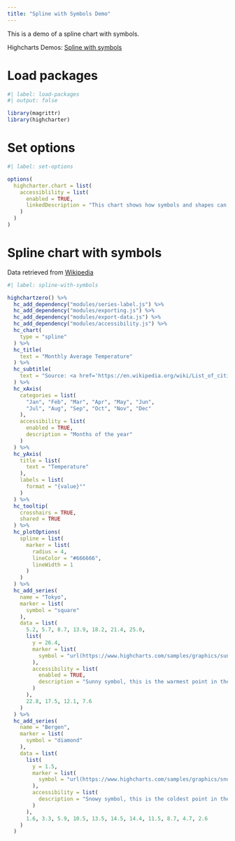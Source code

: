 ```yaml
---
title: "Spline with Symbols Demo"
---
```


This is a demo of a spline chart with symbols.

Highcharts Demos: [Spline with symbols](https://www.highcharts.com/demo/spline-symbols)

# Load packages

```r
#| label: load-packages
#| output: false

library(magrittr)
library(highcharter)
```

# Set options

```r
#| label: set-options

options(
  highcharter.chart = list(
    accessiblility = list(
      enabled = TRUE,
      linkedDescription = "This chart shows how symbols and shapes can be used in charts. Highcharts includes several common symbol shapes, such as squares, circles and triangles, but it is also possible to add your own custom symbols. In this chart, custom weather symbols are used on data points to highlight that certain temperatures are warm while others are cold."
    )
  )
)
```

# Spline chart with symbols

Data retrieved from [Wikipedia](https://en.wikipedia.org/wiki/List_of_cities_by_average_temperature)

```r
#| label: spline-with-symbols

highchartzero() %>% 
  hc_add_dependency("modules/series-label.js") %>% 
  hc_add_dependency("modules/exporting.js") %>%
  hc_add_dependency("modules/export-data.js") %>%
  hc_add_dependency("modules/accessibility.js") %>%
  hc_chart(
    type = "spline"
  ) %>% 
  hc_title(
    text = "Monthly Average Temperature"
  ) %>% 
  hc_subtitle(
    text = "Source: <a href='https://en.wikipedia.org/wiki/List_of_cities_by_average_temperature'>Wikipedia.com</a>"
  ) %>% 
  hc_xAxis(
    categories = list(
      "Jan", "Feb", "Mar", "Apr", "May", "Jun",
      "Jul", "Aug", "Sep", "Oct", "Nov", "Dec"
    ),
    accessibility = list(
      enabled = TRUE,
      description = "Months of the year"
    )
  ) %>% 
  hc_yAxis(
    title = list(
      text = "Temperature"
    ),
    labels = list(
      format = "{value}°"
    )
  ) %>% 
  hc_tooltip(
    crosshairs = TRUE, 
    shared = TRUE
  ) %>% 
  hc_plotOptions(
    spline = list(
      marker = list(
        radius = 4,
        lineColor = "#666666",
        lineWidth = 1
      )
    )
  ) %>% 
  hc_add_series(
    name = "Tokyo",
    marker = list(
      symbol = "square"
    ),
    data = list(
      5.2, 5.7, 8.7, 13.9, 18.2, 21.4, 25.0, 
      list(
        y = 26.4,
        marker = list(
          symbol = "url(https://www.highcharts.com/samples/graphics/sun.png)"
        ),
        accessibility = list(
          enabled = TRUE,
          description = "Sunny symbol, this is the warmest point in the chart."
        )
      ),
      22.8, 17.5, 12.1, 7.6
    )
  ) %>% 
  hc_add_series(
    name = "Bergen",
    marker = list(
      symbol = "diamond"
    ),
    data = list(
      list(
        y = 1.5,
        marker = list(
          symbol = "url(https://www.highcharts.com/samples/graphics/snow.png)"
        ),
        accessibility = list(
          description = "Snowy symbol, this is the coldest point in the chart."
        )
      ),
      1.6, 3.3, 5.9, 10.5, 13.5, 14.5, 14.4, 11.5, 8.7, 4.7, 2.6
    )
  )
```
